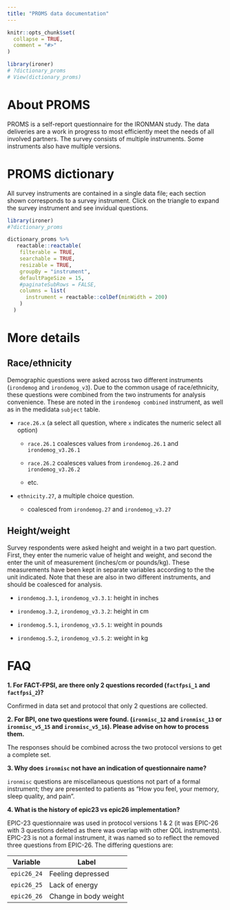 ```yaml
---
title: "PROMS data documentation"
---
```


```r
knitr::opts_chunk$set(
  collapse = TRUE,
  comment = "#>"
)
```

```r
library(ironer)
# ?dictionary_proms
# View(dictionary_proms)
```

# About PROMS

PROMS is a self-report questionnaire for the IRONMAN study.
The data deliveries are a work in progress to most efficiently meet the needs of all involved partners.
The survey consists of multiple instruments.
Some instruments also have multiple versions.

# PROMS dictionary

All survey instruments are contained in a single data file; each section shown corresponds to a survey instrument.
Click on the triangle to expand the survey instrument and see invidual questions.

```r
library(ironer)
#?dictionary_proms
```

```r
dictionary_proms %>% 
   reactable::reactable(
    filterable = TRUE,
    searchable = TRUE,
    resizable = TRUE,
    groupBy = "instrument",
    defaultPageSize = 15,
    #paginateSubRows = FALSE,
    columns = list(
      instrument = reactable::colDef(minWidth = 200)
    )
  )
```

# More details

## Race/ethnicity

Demographic questions were asked across two different instruments (`irondemog` and `irondemog_v3`).
Due to the common usage of race/ethnicity, these questions were combined from the two instruments for analysis convenience.
These are noted in the `irondemog combined` instrument, as well as in the medidata `subject` table.

-   `race.26.x` (a select all question, where `x` indicates the numeric select all option)

    -   `race.26.1` coalesces values from `irondemog.26.1` and `irondemog_v3.26.1`

    -   `race.26.2` coalesces values from `irondemog.26.2` and `irondemog_v3.26.2`

    -   etc.

-   `ethnicity.27`, a multiple choice question.

    -   coalesced from `irondemog.27` and `irondemog_v3.27`

## Height/weight

Survey respondents were asked height and weight in a two part question.
First, they enter the numeric value of height and weight, and second the enter the unit of measurement (inches/cm or pounds/kg).
These measurements have been kept in separate variables according to the the unit indicated.
Note that these are also in two different instruments, and should be coalesced for analysis.

-   `irondemog.3.1`, `irondemog_v3.3.1`: height in inches

-   `irondemog.3.2`, `irondemog_v3.3.2`: height in cm

-   `irondemog.5.1`, `irondemog_v3.5.1`: weight in pounds

-   `irondemog.5.2`, `irondemog_v3.5.2`: weight in kg

# FAQ

**1. For FACT-FPSI, are there only 2 questions recorded (`factfpsi_1` and `factfpsi_2`)?**

Confirmed in data set and protocol that only 2 questions are collected.

**2. For BPI, one two questions were found. (`ironmisc_12` and `ironmisc_13` or `ironmisc_v5_15` and `ironmisc_v5_16`). Please advise on how to process them.**

The responses should be combined across the two protocol versions to get a complete set.

**3. Why does `ironmisc` not have an indication of questionnaire name?**

`ironmisc` questions are miscellaneous questions not part of a formal instrument; they are presented to patients as “How you feel, your memory, sleep quality, and pain”.

**4. What is the history of epic23 vs epic26 implementation?**

EPIC-23 questionnaire was used in protocol versions 1 & 2 (it was EPIC-26 with 3 questions deleted as there was overlap with other QOL instruments).
EPIC-23 is not a formal instrument, it was named so to reflect the removed three questions from EPIC-26.
The differing questions are:

| Variable     | Label                 |
|--------------|-----------------------|
| `epic26_24`  | Feeling depressed     |
| `epic26_25`  | Lack of energy        |
| `epic26_26`  | Change in body weight |


